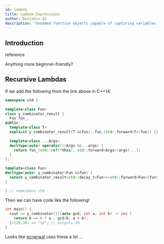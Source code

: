 ```yaml
---
id: lambda
title: Lambda Expressions
author: Benjamin Qi
description: "Unnamed function objects capable of capturing variables in scope."
---
```


<LanguageSection>

<CPPSection>


## Introduction

<Resources>
  <Resource source="CPP" url="https://en.cppreference.com/w/cpp/language/lambda" title="Lambda expressions">reference</Resource>
  <Resource source="UMich" url="http://umich.edu/~eecs381/handouts/Lambda.pdf" title="Using C++ Lambdas" starred> </Resource>
  <Resource source="SO" url="https://stackoverflow.com/questions/7627098/what-is-a-lambda-expression-in-c11" title="What is a lambda expression in C++11?"> </Resource>
  <Resource source="Microsoft" url="https://docs.microsoft.com/en-us/cpp/cpp/lambda-expressions-in-cpp?view=vs-2019" title="Lambda Expressions in C++"> </Resource>
</Resources>

Anything more beginner-friendly?

<IncompleteSection />

<Resources title="FAQ">
  <Resource source="SO" url="https://stackoverflow.com/questions/41121441/type-of-a-lambda-function-using-auto" title="Type of a lambda function using auto?">
  </Resource>
  <Resource source="SO" url="https://stackoverflow.com/questions/11323811/what-is-meant-by-retain-state-in-c" title="What is meant by 'retain state' in c++?"> </Resource>
</Resources>

## Recursive Lambdas

<Resources>
  <Resource source="open-std" url="http://www.open-std.org/jtc1/sc22/wg21/docs/papers/2016/p0200r0.html" title="Y Combinator Proposal" starred> </Resource>
  <Resource source="RIP Tutorial" url="https://riptutorial.com/cplusplus/example/8508/recursive-lambdas" title="Recursive Lambdas"> </Resource>
</Resources>

If we add the following from the link above in C++14:

```cpp
namespace std {
 
template<class Fun>
class y_combinator_result {
  Fun fun_;
public:
  template<class T>
  explicit y_combinator_result(T &&fun): fun_(std::forward<T>(fun)) {}
 
  template<class ...Args>
  decltype(auto) operator()(Args &&...args) {
    return fun_(std::ref(*this), std::forward<Args>(args)...);
  }
};
 
template<class Fun>
decltype(auto) y_combinator(Fun &&fun) {
  return y_combinator_result<std::decay_t<Fun>>(std::forward<Fun>(fun));
}
 
} // namespace std
```

Then we can have code like the following!

```cpp
int main() {
  cout << y_combinator([](auto gcd, int a, int b) -> int {
    return b == 0 ? a : gcd(b, a % b);
  })(20,30) << "\n"; // outputs 10
}
```

Looks like [ecnerwal](https://codeforces.com/contest/1375/submission/86008510) uses these a lot ...


</CPPSection>

</LanguageSection>

<!-- 

<InputOutput />

<LanguageSection>

<CPPSection>

<DebuggingCpp />
<ShortenCpp />

</CPPSection>

<JavaSection />
<PythonSection />

</LanguageSection> -->